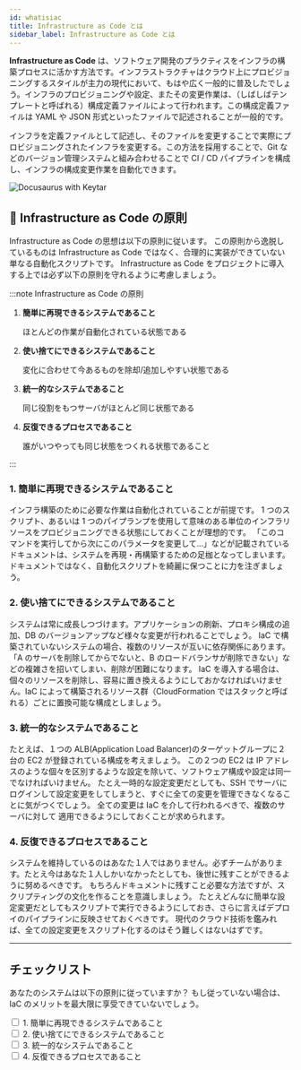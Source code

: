 ```yaml
---
id: whatisiac
title: Infrastructure as Code とは
sidebar_label: Infrastructure as Code とは
---
```



**Infrastructure as Code** は、ソフトウェア開発のプラクティスをインフラの構築プロセスに活かす方法です。インフラストラクチャはクラウド上にプロビジョニングするスタイルが主力の現代において、もはや広く一般的に普及したでしょう。インフラのプロビジョニングや設定、またその変更作業は、（しばしばテンプレートと呼ばれる）構成定義ファイルによって行われます。この構成定義ファイルは YAML や JSON 形式といったファイルで記述されることが一般的です。

インフラを定義ファイルとして記述し、そのファイルを変更することで実際にプロビジョニングされたインフラを変更する。この方法を採用することで、Git などのバージョン管理システムと組み合わせることで CI / CD パイプラインを構成し、インフラの構成変更作業を自動化できます。

<div style={{ textAlign: "center" }}>
  <img alt="Docusaurus with Keytar" src={useBaseUrl("img/draw.png")} />
</div>

## 📘 Infrastructure as Code の原則

Infrastructure as Code の思想は以下の原則に従います。
この原則から逸脱しているものは Infrastructure as Code ではなく、合理的に実装ができていない単なる自動化スクリプトです。
Infrastructure as Code をプロジェクトに導入する上では必ず以下の原則を守れるように考慮しましょう。

:::note Infrastructure as Code の原則

1. **簡単に再現できるシステムであること**<br/>

   ほとんどの作業が自動化されている状態である

2. **使い捨てにできるシステムであること**<br/>

   変化に合わせて今あるものを除却/追加しやすい状態である

3. **統一的なシステムであること**<br/>

   同じ役割をもつサーバがほとんど同じ状態である

4. **反復できるプロセスであること** <br/>

   誰がいつやっても同じ状態をつくれる状態であること

:::

### 1. 簡単に再現できるシステムであること

インフラ構築のために必要な作業は自動化されていることが前提です。
1 つのスクリプト、あるいは 1 つのパイプランプを使用して意味のある単位のインフラリソースをプロビジョニングできる状態にしておくことが理想的です。
「このコマンドを実行してから次にこのパラメータを変更して…」などが記載されているドキュメントは、システムを再現・再構築するための足枷となってしまいます。
ドキュメントではなく、自動化スクリプトを綺麗に保つことに力を注ぎましょう。

### 2. 使い捨てにできるシステムであること

システムは常に成長しつづけます。アプリケーションの刷新、プロキシ構成の追加、DB のバージョンアップなど様々な変更が行われることでしょう。
IaC で構築されていないシステムの場合、複数のリソースが互いに依存関係にあります。「A のサーバを削除してからでないと、B のロードバランサが削除できない」などの複雑さを招いてしまい、削除が困難になります。
IaC を導入する場合は、個々のリソースを削除し、容易に置き換えるようにしておかなければいけません。IaC によって構築されるリソース群（CloudFormation ではスタックと呼ばれる）ごとに置換可能な構成としましょう。

### 3. 統一的なシステムであること

たとえば、１つの ALB(Application Load Balancer)のターゲットグループに２台の EC2 が登録されている構成を考えましょう。
この２つの EC2 は IP アドレスのような個々を区別するような設定を除いて、ソフトウェア構成や設定は同一でなければいけません。
たとえ一時的な設定変更だとしても、SSH でサーバにログインして設定変更をしてしまうと、すぐに全ての変更を管理できなくなることに気がつくでしょう。
全ての変更は IaC を介して行われるべきで、複数のサーバに対して 適用できるようにしておくことが求められます。

### 4. 反復できるプロセスであること

システムを維持しているのはあなた１人ではありません。必ずチームがあります。たとえ今はあなた１人しかいなかったとしても、後世に残すことができるように努めるべきです。
もちろんドキュメントに残すこと必要な方法ですが、スクリプティングの文化を作ることを意識しましょう。
たとえどんなに簡単な設定変更だとしてもスクリプトで実行できるようにしておき、さらに言えばデプロイのパイプラインに反映させておくべきです。
現代のクラウド技術を鑑みれば、全ての設定変更をスクリプト化するのはそう難しくはないはずです。

---

## チェックリスト

あなたのシステムは以下の原則に従っていますか？
もし従っていない場合は、IaC のメリットを最大限に享受できていないでしょう。

<form>
  <input type="checkbox" /> 1. 簡単に再現できるシステムであること
  <br />
  <input type="checkbox" /> 2. 使い捨てにできるシステムであること
  <br />
  <input type="checkbox" /> 3. 統一的なシステムであること
  <br />
  <input type="checkbox" /> 4. 反復できるプロセスであること
  <br />
</form>
